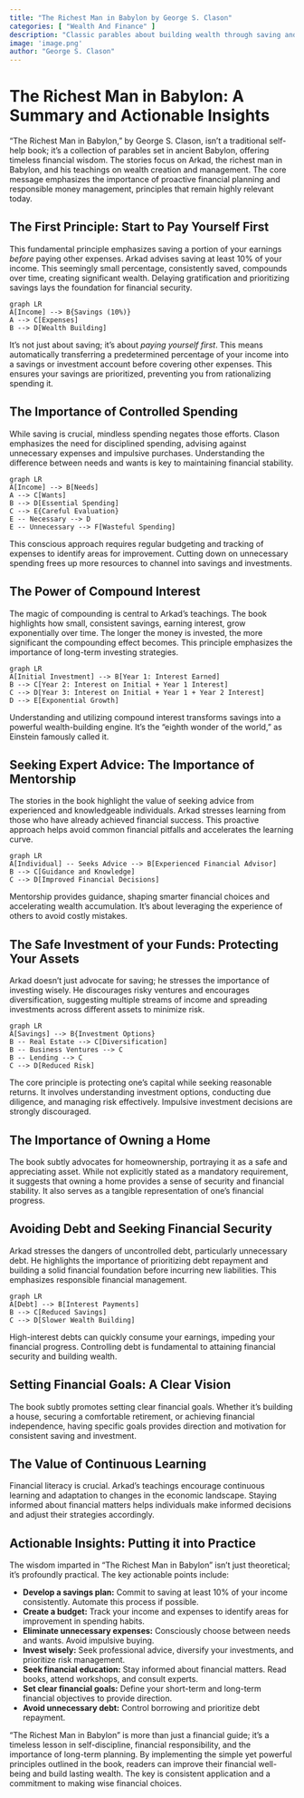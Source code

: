 ```yaml
---
title: "The Richest Man in Babylon by George S. Clason"
categories: [ "Wealth And Finance" ]
description: "Classic parables about building wealth through saving and investing"
image: 'image.png'
author: "George S. Clason"
---
```

# The Richest Man in Babylon: A Summary and Actionable Insights

"The Richest Man in Babylon," by George S. Clason, isn't a traditional self-help book; it's a collection of parables set in ancient Babylon, offering timeless financial wisdom.  The stories focus on Arkad, the richest man in Babylon, and his teachings on wealth creation and management.  The core message emphasizes the importance of proactive financial planning and responsible money management, principles that remain highly relevant today.

##  The First Principle: Start to Pay Yourself First

This fundamental principle emphasizes saving a portion of your earnings *before* paying other expenses.  Arkad advises saving at least 10% of your income.  This seemingly small percentage, consistently saved, compounds over time, creating significant wealth.  Delaying gratification and prioritizing savings lays the foundation for financial security.

```mermaid
graph LR
A[Income] --> B{Savings (10%)}
A --> C[Expenses]
B --> D[Wealth Building]
```

It's not just about saving; it's about *paying yourself first*.  This means automatically transferring a predetermined percentage of your income into a savings or investment account before covering other expenses. This ensures your savings are prioritized, preventing you from rationalizing spending it.

##  The Importance of Controlled Spending

While saving is crucial, mindless spending negates those efforts. Clason emphasizes the need for disciplined spending, advising against unnecessary expenses and impulsive purchases.  Understanding the difference between needs and wants is key to maintaining financial stability.

```mermaid
graph LR
A[Income] --> B[Needs]
A --> C[Wants]
B --> D[Essential Spending]
C --> E{Careful Evaluation}
E -- Necessary --> D
E -- Unnecessary --> F[Wasteful Spending]
```


This conscious approach requires regular budgeting and tracking of expenses to identify areas for improvement. Cutting down on unnecessary spending frees up more resources to channel into savings and investments.


##  The Power of Compound Interest

The magic of compounding is central to Arkad's teachings.  The book highlights how small, consistent savings, earning interest, grow exponentially over time.  The longer the money is invested, the more significant the compounding effect becomes.  This principle emphasizes the importance of long-term investing strategies.

```mermaid
graph LR
A[Initial Investment] --> B[Year 1: Interest Earned]
B --> C[Year 2: Interest on Initial + Year 1 Interest]
C --> D[Year 3: Interest on Initial + Year 1 + Year 2 Interest]
D --> E[Exponential Growth]
```

Understanding and utilizing compound interest transforms savings into a powerful wealth-building engine.  It's the "eighth wonder of the world," as Einstein famously called it.


##  Seeking Expert Advice: The Importance of Mentorship

The stories in the book highlight the value of seeking advice from experienced and knowledgeable individuals. Arkad stresses learning from those who have already achieved financial success. This proactive approach helps avoid common financial pitfalls and accelerates the learning curve.


```mermaid
graph LR
A[Individual] -- Seeks Advice --> B[Experienced Financial Advisor]
B --> C[Guidance and Knowledge]
C --> D[Improved Financial Decisions]
```

Mentorship provides guidance, shaping smarter financial choices and accelerating wealth accumulation. It's about leveraging the experience of others to avoid costly mistakes.


## The Safe Investment of your Funds:  Protecting Your Assets

Arkad doesn't just advocate for saving; he stresses the importance of investing wisely.  He discourages risky ventures and encourages diversification, suggesting multiple streams of income and spreading investments across different assets to minimize risk.


```mermaid
graph LR
A[Savings] --> B{Investment Options}
B -- Real Estate --> C[Diversification]
B -- Business Ventures --> C
B -- Lending --> C
C --> D[Reduced Risk]
```

The core principle is protecting one's capital while seeking reasonable returns.  It involves understanding investment options, conducting due diligence, and managing risk effectively.  Impulsive investment decisions are strongly discouraged.


##  The Importance of Owning a Home

The book subtly advocates for homeownership, portraying it as a safe and appreciating asset.  While not explicitly stated as a mandatory requirement, it suggests that owning a home provides a sense of security and financial stability.  It also serves as a tangible representation of one's financial progress.


##  Avoiding Debt and Seeking Financial Security

Arkad stresses the dangers of uncontrolled debt, particularly unnecessary debt.  He highlights the importance of prioritizing debt repayment and building a solid financial foundation before incurring new liabilities.  This emphasizes responsible financial management.


```mermaid
graph LR
A[Debt] --> B[Interest Payments]
B --> C[Reduced Savings]
C --> D[Slower Wealth Building]
```

High-interest debts can quickly consume your earnings, impeding your financial progress.  Controlling debt is fundamental to attaining financial security and building wealth.


##  Setting Financial Goals: A Clear Vision

The book subtly promotes setting clear financial goals.  Whether it's building a house, securing a comfortable retirement, or achieving financial independence, having specific goals provides direction and motivation for consistent saving and investment.


## The Value of Continuous Learning

Financial literacy is crucial.  Arkad’s teachings encourage continuous learning and adaptation to changes in the economic landscape.  Staying informed about financial matters helps individuals make informed decisions and adjust their strategies accordingly.


## Actionable Insights: Putting it into Practice

The wisdom imparted in "The Richest Man in Babylon" isn't just theoretical; it's profoundly practical.  The key actionable points include:

*   **Develop a savings plan:**  Commit to saving at least 10% of your income consistently. Automate this process if possible.
*   **Create a budget:** Track your income and expenses to identify areas for improvement in spending habits.
*   **Eliminate unnecessary expenses:**  Consciously choose between needs and wants.  Avoid impulsive buying.
*   **Invest wisely:** Seek professional advice, diversify your investments, and prioritize risk management.
*   **Seek financial education:** Stay informed about financial matters. Read books, attend workshops, and consult experts.
*   **Set clear financial goals:** Define your short-term and long-term financial objectives to provide direction.
*   **Avoid unnecessary debt:** Control borrowing and prioritize debt repayment.

"The Richest Man in Babylon" is more than just a financial guide; it's a timeless lesson in self-discipline, financial responsibility, and the importance of long-term planning. By implementing the simple yet powerful principles outlined in the book, readers can improve their financial well-being and build lasting wealth. The key is consistent application and a commitment to making wise financial choices.

